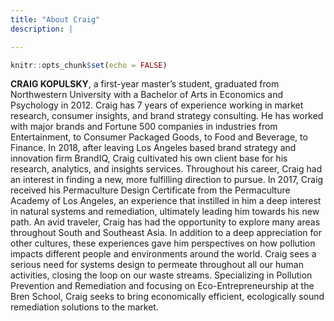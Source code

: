 ```yaml
---
title: "About Craig"
description: |

---
```


```r
knitr::opts_chunk$set(echo = FALSE)
```

**CRAIG KOPULSKY**, a first-year master’s student, graduated from Northwestern University with a Bachelor of Arts in Economics and Psychology in 2012. Craig has 7 years of experience working in market research, consumer insights, and brand strategy consulting. He has worked with major brands and Fortune 500 companies in industries from Entertainment, to Consumer Packaged Goods, to Food and Beverage, to Finance. In 2018, after leaving Los Angeles based brand strategy and innovation firm BrandIQ, Craig cultivated his own client base for his research, analytics, and insights services. Throughout his career, Craig had an interest in finding a new, more fulfilling direction to pursue. In 2017, Craig received his Permaculture Design Certificate from the Permaculture Academy of Los Angeles, an experience that instilled in him a deep interest in natural systems and remediation, ultimately leading him towards his new path. An avid traveler, Craig has had the opportunity to explore many areas throughout South and Southeast Asia. In addition to a deep appreciation for other cultures, these experiences gave him perspectives on how pollution impacts different people and environments around the world. Craig sees a serious need for systems design to permeate throughout all our human activities, closing the loop on our waste streams. Specializing in Pollution Prevention and Remediation and focusing on Eco-Entrepreneurship at the Bren School, Craig seeks to bring economically efficient, ecologically sound remediation solutions to the market.